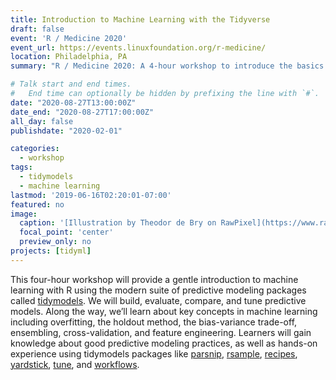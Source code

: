 ```yaml
---
title: Introduction to Machine Learning with the Tidyverse 
draft: false
event: 'R / Medicine 2020'
event_url: https://events.linuxfoundation.org/r-medicine/
location: Philadelphia, PA
summary: "R / Medicine 2020: A 4-hour workshop to introduce the basics of machine learning in R using tidymodels."

# Talk start and end times.
#   End time can optionally be hidden by prefixing the line with `#`.
date: "2020-08-27T13:00:00Z"
date_end: "2020-08-27T17:00:00Z"
all_day: false
publishdate: "2020-02-01"

categories:
  - workshop
tags:
  - tidymodels
  - machine learning
lastmod: '2019-06-16T02:20:01-07:00'
featured: no
image:
  caption: '[Illustration by Theodor de Bry on RawPixel](https://www.rawpixel.com/image/328198/free-illustration-image-ship-theodor-bry-medieval)'
  focal_point: 'center'
  preview_only: no
projects: [tidyml]
---
```


This four-hour workshop will provide a gentle introduction to machine learning with R using the modern suite of predictive modeling packages called [tidymodels](https://github.com/tidymodels). We will build, evaluate, compare, and tune predictive models. Along the way, we’ll learn about key concepts in machine learning including overfitting, the holdout method, the bias-variance trade-off, ensembling, cross-validation, and feature engineering. Learners will gain knowledge about good predictive modeling practices, as well as hands-on experience using tidymodels packages like [parsnip](https://tidymodels.github.io/parsnip), [rsample](https://tidymodels.github.io/rsample), [recipes](https://tidymodels.github.io/recipes/), [yardstick](https://tidymodels.github.io/yardstick/), [tune](https://tidymodels.github.io/tune/), and [workflows](https://tidymodels.github.io/workflows/).
